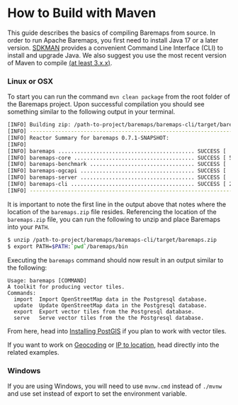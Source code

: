 
# How to Build with Maven

This guide describes the basics of compiling Baremaps from source. In order to run Apache Baremaps, you first need to install Java 17 or a later version.
[SDKMAN](https://sdkman.io/) provides a convenient Command Line Interface (CLI) to install and upgrade Java. We also suggest you use the most recent version of Maven
to compile [(at least 3.x.x)](https://maven.apache.org/download.cgi). 

### Linux or OSX

To start you can run the command `mvn clean package` from the root folder of the Baremaps project.  Upon successful
compilation you should see something similar to the following output in your terminal. 

```bash
[INFO] Building zip: /path-to-project/baremaps/baremaps-cli/target/baremaps.zip
[INFO] ------------------------------------------------------------------------
[INFO] Reactor Summary for baremaps 0.7.1-SNAPSHOT:
[INFO] 
[INFO] baremaps ........................................... SUCCESS [  4.172 s]
[INFO] baremaps-core ...................................... SUCCESS [ 59.018 s]
[INFO] baremaps-benchmark ................................. SUCCESS [  1.775 s]
[INFO] baremaps-ogcapi .................................... SUCCESS [  9.796 s]
[INFO] baremaps-server .................................... SUCCESS [  0.787 s]
[INFO] baremaps-cli ....................................... SUCCESS [ 20.687 s]
[INFO] ------------------------------------------------------------------------
```

It is important to note the first line in the output above that notes where the location of the `baremaps.zip` file resides.
Referencing the location of the `baremaps.zip` file, you can run the following to unzip 
and place Baremaps into your `PATH`.

```bash
$ unzip /path-to-project/baremaps/baremaps-cli/target/baremaps.zip
$ export PATH=$PATH:`pwd`/baremaps/bin
```

Executing the `baremaps` command should now result in an output similar to the following:

```
Usage: baremaps [COMMAND]
A toolkit for producing vector tiles.
Commands:
  import  Import OpenStreetMap data in the Postgresql database.
  update  Update OpenStreetMap data in the Postgresql database.
  export  Export vector tiles from the Postgresql database.
  serve   Serve vector tiles from the the Postgresql database.
```

From here, head into [Installing PostGIS](/getting-started/installing-postgis/) if you plan to work with vector tiles.

If you want to work on [Geocoding](/examples/geocoding/) or
[IP to location](/examples/ip-to-location/), head directly into the related examples.

### Windows

If you are using Windows, you will need to use `mvnw.cmd` instead of `./mvnw` and use set instead of export to set the environment variable.

